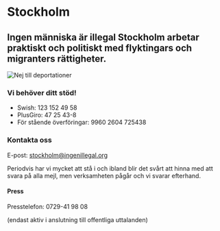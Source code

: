 
# Stockholm

## Ingen människa är illegal Stockholm arbetar praktiskt och politiskt med flyktingars och migranters rättigheter.

<Image src={nejTillDeportationer} alt="Nej till deportationer" priority/>

### Vi behöver ditt stöd!

* Swish: 123 152 49 58
* PlusGiro: 47 25 43-8
* För stående överföringar: 9960 2604 725438

### Kontakta oss

E-post: [stockholm@ingenillegal.org](mailto:stockholm@ingenillegal.org)

Periodvis har vi mycket att stå i och ibland blir det svårt att hinna med att svara på alla mejl, men verksamheten pågår och vi svarar efterhand.

#### Press

Presstelefon: 0729-41 98 08

(endast aktiv i anslutning till offentliga uttalanden)

<Page href="https://www.facebook.com/124647770935985" tabs="timeline"/>

